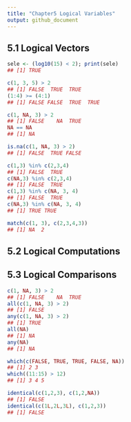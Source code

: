 ```yaml
---
title: "Chapter5 Logical Variables"
output: github_document
---
```


## 5.1 Logical Vectors

```r
sele <- (log10(15) < 2); print(sele)
## [1] TRUE
```

```r
c(1, 3, 5) > 2
## [1] FALSE  TRUE  TRUE
(1:4) >= (4:1)
## [1] FALSE FALSE  TRUE  TRUE
```

```r
c(1, NA, 3) > 2
## [1] FALSE    NA  TRUE
NA == NA
## [1] NA
```

```r
is.na(c(1, NA, 3) > 2)
## [1] FALSE  TRUE FALSE
```

```r
c(1,3) %in% c(2,3,4)
## [1] FALSE  TRUE
c(NA,3) %in% c(2,3,4)
## [1] FALSE  TRUE
c(1,3) %in% c(NA, 3, 4)
## [1] FALSE  TRUE
c(NA,3) %in% c(NA, 3, 4)
## [1] TRUE TRUE
```

```r
match(c(1, 3), c(2,3,4,3))
## [1] NA  2
```

## 5.2 Logical Computations

## 5.3 Logical Comparisons

```r
c(1, NA, 3) > 2
## [1] FALSE    NA  TRUE
all(c(1, NA, 3) > 2)
## [1] FALSE
any(c(1, NA, 3) > 2)
## [1] TRUE
all(NA)
## [1] NA
any(NA)
## [1] NA
```

```r
which(c(FALSE, TRUE, TRUE, FALSE, NA))
## [1] 2 3
which((11:15) > 12)
## [1] 3 4 5
```

```r
identical(c(1,2,3), c(1,2,NA))
## [1] FALSE
identical(c(1L,2L,3L), c(1,2,3))
## [1] FALSE
```
